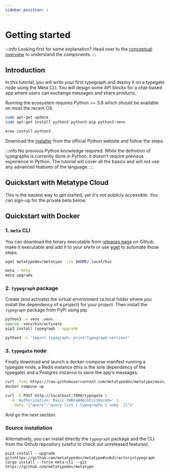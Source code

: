 ```yaml
---
sidebar_position: 1
---
```



# Getting started

<Metatype />

:::info Looking first for some explanation?
Head over to the [conceptual overview](/docs/concepts/overview) to understand the components.
:::

## Introduction

In this tutorial, you will write your first typegraph and deploy it on a typegate node using the Meta CLI.
You will design some API blocks for a chat-based app where users can exchange messages and share products.

Running the ecosystem requires Python >= 3.8 which should be available on most the recent OS.

<Tabs>
  <TabItem value="linux" label="Debian-based Linux" default>

```bash
sudo apt-get update
sudo apt-get install python3 python3-pip python3-venv
```

  </TabItem>
  <TabItem value="macos" label="MacOS">

```bash
brew install python3
```

  </TabItem>
  <TabItem value="windows" label="Windows">

Download the [installer](https://www.python.org/downloads/windows/) from the official Python website and follow the steps.

  </TabItem>
</Tabs>

:::info No previous Python knowledge required.
While the definition of typegraphs is currently done in Python, it doesn't require previous experience in Python.
The tutorial will cover all the basics and will not use any advanced features of the language.
:::

## Quickstart with Metatype Cloud

This is the easiest way to get started, yet it's not publicly accessible. You can sign-up for the private beta below.

<Newsletter />

## Quickstart with Docker

### 1. `meta` CLI

You can download the binary executable from
[releases page](https://github.com/metatypedev/metatype/releases/) on Github, make it
executable and add it to your `$PATH` or use
[eget](https://github.com/zyedidia/eget) to automate those steps.

```bash
eget metatypedev/metatype --to $HOME/.local/bin

meta --help
meta upgrade
```

### 2. `typegraph` package

Create (and activate) the virtual environment (a local folder where you install the dependency of a project) for your project. Then install the `typegraph` package from PyPi using pip.

```bash
python3 -m venv .venv
source .venv/bin/activate
pip3 install typegraph --upgrade

python3 -c 'import typegraph; print(typegraph.version)'
```

### 3. `typegate` node

Finally download and launch a docker-compose manifest running a typegate node, a Redis instance (this is the sole dependency of the typegate) and a Postgres instance to store the app's messages.

```bash
curl -fsSL https://raw.githubusercontent.com/metatypedev/metatype/main/examples/docker-compose.yml -o docker-compose.yml
docker compose up

curl -X POST http://localhost:7890/typegate \
  -H 'Authorization: Basic YWRtaW46cGFzc3dvcmQ=' \
  --data '{"query":"query list { typegraphs { name  }}"}'
```

And go the next section.

### Source installation

Alternatively, you can install directly the `typegraph` package and the CLI from the Github repository (useful to check out unreleased features).

```
pip3 install --upgrade git+https://github.com/metatypedev/metatype#subdirectory=typegraph
cargo install --force meta-cli --git https://github.com/metatypedev/metatype
```
